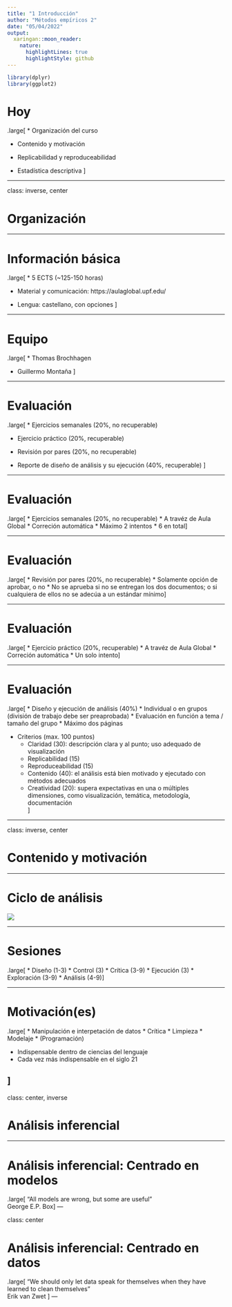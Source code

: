 ```yaml
---
title: "1 Introducción"
author: "Métodos empíricos 2"
date: "05/04/2022"
output:
  xaringan::moon_reader:
    nature:
      highlightLines: true
      highlightStyle: github
---
```


```r
library(dplyr)
library(ggplot2)
```

# Hoy

.large[
* Organización del curso 

* Contenido y motivación

* Replicabilidad y reproduceabilidad  

* Estadística descriptiva
]

---

class: inverse, center

# Organización

---

# Información básica

.large[
* 5 ECTS (~125-150 horas)

* Material y comunicación: https://aulaglobal.upf.edu/

* Lengua: castellano, con opciones
]

---

# Equipo
.large[
* Thomas Brochhagen

* Guillermo Montaña 
]


---


# Evaluación
.large[
* Ejercicios semanales (20%, no recuperable)

* Ejercicio práctico (20%, recuperable)

* Revisión por pares (20%, no recuperable)

* Reporte de diseño de análisis y su ejecución (40%, recuperable)
]

---

# Evaluación

.large[
* Ejercicios semanales (20%, no recuperable)
  * A travéz de Aula Global
  * Correción automática
  * Máximo 2 intentos
  * 6 en total
]

---

# Evaluación 
.large[
* Revisión por pares (20%, no recuperable)
  * Solamente opción de aprobar, o no
  * No se aprueba si no se entregan los dos documentos; o si cualquiera de ellos no se adecúa a un estándar mínimo
]

---

# Evaluación
.large[
* Ejercicio práctico (20%, recuperable)
  * A travéz de Aula Global
  * Correción automática
  * Un solo intento
]

---

# Evaluación

.large[
* Diseño y ejecución de análisis (40%)
  * Individual o en grupos (división de trabajo debe ser preaprobada)
  * Evaluación en función a tema / tamaño del grupo
  * Máximo dos páginas

* Criterios (max. 100 puntos)
  * Claridad (30): descripción clara y al punto; uso adequado de visualización
  * Replicabilidad (15)
  * Reproduceabilidad (15)
  * Contenido (40): el análisis está bien motivado y ejecutado con métodos adecuados
  * Creatividad (20): supera expectativas en una o múltiples dimensiones, como visualización, temática, metodología, documentación  
]

---

class: inverse, center

# Contenido y motivación

---

# Ciclo de análisis

<img src="cycle.png"/>

---

# Sesiones

.large[
* Diseño (1-3)
* Control (3)
* Crítica (3-9)
* Ejecución (3)
* Exploración (3-9)
* Análisis (4-9)
]

---

# Motivación(es)
.large[
* Manipulación e interpetación de datos
  * Crítica
  * Limpieza
  * Modelaje
  * (Programación)

* Indispensable dentro de ciencias del lenguaje
* Cada vez más indispensable en el siglo 21

]
---

class: center, inverse

# Análisis inferencial

---

# Análisis inferencial: Centrado en modelos
.large[
"All models are wrong, but some are useful"
<br>
George E.P. Box
]
---

class: center

# Análisis inferencial: Centrado en datos
.large[
"We should only let data speak for themselves when they have learned to clean themselves"
<br>
Erik van Zwet 
]
---